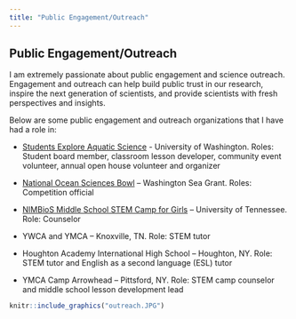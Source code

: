 ```yaml
---
title: "Public Engagement/Outreach"
---
```

## Public Engagement/Outreach 

I am extremely passionate about public engagement and science outreach. Engagement and outreach can help build public trust in our research, inspire the next generation of scientists, and provide scientists with fresh perspectives and insights. 

Below are some public engagement and outreach organizations that I have had a role in:

* [Students Explore Aquatic Science](https://fish.uw.edu/students/student-organizations/students-explore-aquatic-sciences-seas/) - University of Washington. Roles: Student board member, classroom lesson developer, community event volunteer, annual open house volunteer and organizer 


* [National Ocean Sciences Bowl](https://nosb.org/) – Washington Sea Grant. Roles: Competition official 

* [NIMBioS Middle School STEM Camp for Girls](https://legacy.nimbios.org/wordpress/2019/07/01/stem-adventures-for-middle-school-girls/) – University of Tennessee. Role: Counselor

*	YWCA and YMCA – Knoxville, TN. Role: STEM tutor

* Houghton Academy International High School – Houghton, NY. Role: STEM tutor and English as a second language (ESL) tutor 

* YMCA Camp Arrowhead – Pittsford, NY. Role: STEM camp counselor and middle school lesson development lead

```r
knitr::include_graphics("outreach.JPG")
```

